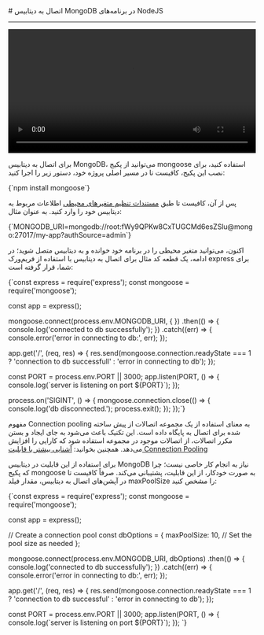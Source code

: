 
<Layout>
# اتصال به دیتابیس MongoDB در برنامه‌های NodeJS
<hr className="mb-2" />
<video
    src="https://files.liara.ir/liara/nodejs/nodejs-mongodb.mp4"
    controls="controls"
    className="block w-full"
    width="100%"
></video>
<br />


برای اتصال به دیتابیس MongoDB، می‌توانید از پکیج <Important>mongoose</Important> استفاده کنید، برای نصب این پکیج، کافیست تا در مسیر اصلی پروژه خود، دستور زیر را اجرا کنید:
<div className="h-2" />
<div dir='ltr'>
    <Highlight className="bash">
        {`npm install mongoose`}
    </Highlight>
</div>
<div className="h-2" />

پس از آن، کافیست تا طبق <a href="../../../details/envs" className="blue-link">مستندات تنظیم متغیرهای محیطی</a> اطلاعات مربوط به دیتابیس خود را وارد کنید. به عنوان مثال:

<div className="h-2" />
<div dir='ltr'>
    <Highlight className="bash">
        {`MONGODB_URI=mongodb://root:fWy9QPKw8CxTUGCMd6esZSlu@mongo:27017/my-app?authSource=admin`}
    </Highlight>
</div>
<div className="h-2" />

اکنون، می‌توانید متغیر محیطی را در برنامه خود خوانده و به دیتابیس متصل شوید؛ در ادامه، یک قطعه کد مثال برای
اتصال به دیتابیس با استفاده از فریم‌ورک <Important>express</Important> برای شما، قرار گرفته است:

<div className="h-2" />
<div dir='ltr'>
    <Highlight className="js">
        {`const express = require('express');
const mongoose = require('mongoose');

const app = express();

mongoose.connect(process.env.MONGODB_URI, {
})
.then(() => {
  console.log('connected to db successfully');
})
.catch((err) => {
  console.error('error in connecting to db:', err);
});


app.get('/', (req, res) => {
  res.send(mongoose.connection.readyState === 1 ? 'connection to db successfull' : 'error in connecting to db');
});

const PORT = process.env.PORT || 3000;
app.listen(PORT, () => {
  console.log(\`server is listening on port \${PORT}\`);
});

process.on('SIGINT', () => {
  mongoose.connection.close(() => {
    console.log('db disconnected.');
    process.exit();
  });
});`}
    </Highlight>
</div>

<Section id="connection-pooling" title="استفاده از Connection Pooling" />

مفهوم Connection pooling به معنای استفاده از یک مجموعه اتصالات از پیش ساخته شده برای اتصال به پایگاه داده است. این تکنیک باعث می‌شود به جای ایجاد و بستن مکرر اتصالات، از اتصالات موجود در مجموعه استفاده شود که کارایی را افزایش می‌دهد.
<Alert variant='success'>همچنین بخوانید: <a className="blue-link" href="../../../../dbaas/details/connection-pool">آشنایی بیشتر با قابلیت Connection Pooling</a></Alert>

برای استفاده از این قابلیت در دیتابیس MongoDB نیاز به انجام کار خاصی نیست؛ چرا که پکیج <Important>mongoose</Important> به صورت خودکار، از این قابلیت، پشتیبانی می‌کند. صرفاً کافیست تا در آپشن‌های اتصال به دیتابیس، مقدار فیلد <Important>maxPoolSize</Important> را مشخص کنید:
<div className="h-2" />
<div dir='ltr'>
    <Highlight className="js">
        {`const express = require('express');
const mongoose = require('mongoose');

const app = express();

// Create a connection pool
const dbOptions = {
  maxPoolSize: 10, // Set the pool size as needed
};

mongoose.connect(process.env.MONGODB_URI, dbOptions)
  .then(() => {
    console.log('connected to db successfully');
  })
  .catch((err) => {
    console.error('error in connecting to db:', err);
  });

app.get('/', (req, res) => {
  res.send(mongoose.connection.readyState === 1 ? 'connection to db successful' : 'error in connecting to db');
});

const PORT = process.env.PORT || 3000;
app.listen(PORT, () => {
  console.log(\`server is listening on port \${PORT}\`);
});
`}
    </Highlight>
</div>

</Layout>
